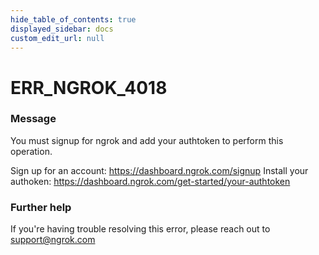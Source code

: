 ```yaml
---
hide_table_of_contents: true
displayed_sidebar: docs
custom_edit_url: null
---
```



# ERR_NGROK_4018

### Message
You must signup for ngrok and add your authtoken to perform this operation.

Sign up for an account: https://dashboard.ngrok.com/signup
Install your authoken: https://dashboard.ngrok.com/get-started/your-authtoken

### Further help
If you're having trouble resolving this error, please reach out to [support@ngrok.com](mailto:support@ngrok.com?subject=Help%20with%20ERR_NGROK_4018)


<ErrorDetails error='err_ngrok_4018' />
